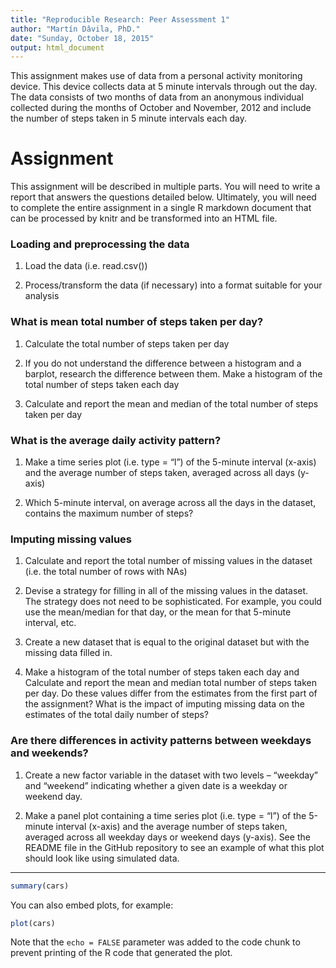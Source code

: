 ```yaml
---
title: "Reproducible Research: Peer Assessment 1"
author: "Martín Dâvila, PhD."
date: "Sunday, October 18, 2015"
output: html_document
---
```



This assignment makes use of data from a personal activity monitoring device.
This device collects data at 5 minute intervals through out the day.
The data consists of two months of data from an anonymous individual collected during
the months of October and November, 2012 and include the number of steps taken in 5 minute
intervals each day.

# Assignment

This assignment will be described in multiple parts.
You will need to write a report that answers the questions detailed below.
Ultimately, you will need to complete the entire assignment in a single R markdown document
that can be processed by knitr and be transformed into an HTML file.

### Loading and preprocessing the data
1. Load the data (i.e. read.csv())

2. Process/transform the data (if necessary) into a format suitable for your analysis

### What is mean total number of steps taken per day?
1. Calculate the total number of steps taken per day

2. If you do not understand the difference between a histogram and a barplot,
research the difference between them.
Make a histogram of the total number of steps taken each day

3. Calculate and report the mean and median of the total number of steps taken per day

### What is the average daily activity pattern?
1. Make a time series plot (i.e. type = "l") of the 5-minute interval (x-axis)
and the average number of steps taken, averaged across all days (y-axis)

2. Which 5-minute interval, on average across all the days in the dataset,
contains the maximum number of steps?

### Imputing missing values
1. Calculate and report the total number of missing values in the dataset
(i.e. the total number of rows with NAs)

2. Devise a strategy for filling in all of the missing values in the dataset.
The strategy does not need to be sophisticated.
For example, you could use the mean/median for that day,
or the mean for that 5-minute interval, etc.

3. Create a new dataset that is equal to the original dataset
but with the missing data filled in.

4. Make a histogram of the total number of steps taken each day and
Calculate and report the mean and median total number of steps taken per day.
Do these values differ from the estimates from the first part of the assignment?
What is the impact of imputing missing data on the estimates of the total daily number of steps?

### Are there differences in activity patterns between weekdays and weekends?
1. Create a new factor variable in the dataset with two levels – “weekday” and “weekend”
indicating whether a given date is a weekday or weekend day.

2. Make a panel plot containing a time series plot (i.e. type = "l") of the 5-minute interval
(x-axis) and the average number of steps taken, averaged across all weekday days or weekend days
(y-axis). See the README file in the GitHub repository to see an example of what this plot should
look like using simulated data.



---

```r
summary(cars)
```

You can also embed plots, for example:

```r
plot(cars)
```

Note that the `echo = FALSE` parameter was added to the code chunk to prevent printing of the R code that generated the plot.

